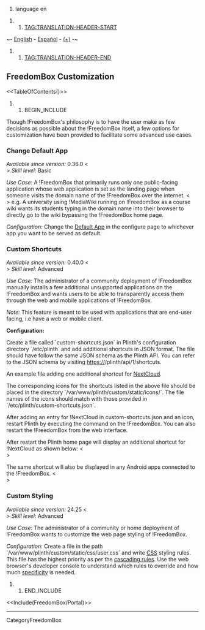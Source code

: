 #language en

##TAG:TRANSLATION-HEADER-START
~- [[FreedomBox/Customization|English]] - [[es/FreedomBox/Customization|Español]] - [[DebianWiki/EditorGuide#translation|(+)]] -~
##TAG:TRANSLATION-HEADER-END

== FreedomBox Customization ==

<<TableOfContents()>>

## BEGIN_INCLUDE
Though !FreedomBox's philosophy is to have the user make as few decisions as possible about the !FreedomBox itself, a few options for customization have been provided to facilitate some advanced use cases. 


=== Change Default App ===

''Available since version:'' 0.36.0 <<BR>>
''Skill level:'' Basic

''Use Case'': A !FreedomBox that primarily runs only one public-facing application whose web application is set as the landing page when someone visits the domain name of the !FreedomBox over the internet. <<BR>>
e.g. A university using !MediaWiki running on !FreedomBox as a course wiki wants its students typing in the domain name into their browser to directly go to the wiki bypassing the !FreedomBox home page.

''Configuration:'' Change the [[FreedomBox/Manual/Configure#Default_App|Default App]] in the configure page to whichever app you want to be served as default.

=== Custom Shortcuts ===

''Available since version:'' 0.40.0 <<BR>>
''Skill level:'' Advanced

''Use Case:'' The administrator of a community deployment of !FreedomBox manually installs a few additional unsupported applications on the !FreedomBox and wants users to be able to transparently access them through the web and mobile applications of !FreedomBox.

''Note:'' This feature is meant to be used with applications that are end-user facing, i.e have a web or mobile client.

'''Configuration:'''

Create a file called `custom-shortcuts.json` in Plinth's configuration directory `/etc/plinth` and add additional shortcuts in JSON format. The file should have follow the same JSON schema as the Plinth API. You can refer to the JSON schema by visiting https://<my-freedombox-url>/plinth/api/1/shortcuts.

An example file adding one additional shortcut for [[https://nextcloud.com|NextCloud]].

{{{#!highlight json
{
    "shortcuts": [{
        "name": "NextCloud",
        "description": ["Nextcloud is a suite of client-server software for creating and using file hosting services."],
        "icon_url": "/plinth/custom/static/icons/nextcloud.png",
        "clients": [{
            "name": "nextcloud",
            "platforms": [{
                "type": "web",
                "url": "/nextcloud"
            }]
        }],
        "tags" : ["Groupware", "File sync"]
    }]
}
}}}

The corresponding icons for the shortcuts listed in the above file should be placed in the directory `/var/www/plinth/custom/static/icons/`. The file names of the icons should match with those provided in `/etc/plinth/custom-shortcuts.json`.

After adding an entry for !NextCloud in custom-shortcuts.json and an icon, restart Plinth by executing the command {{{ systemctl restart plinth }}} on the !FreedomBox. You can also restart the !FreedomBox from the web interface.

After restart the Plinth home page will display an additional shortcut for !NextCloud as shown below: <<BR>>
{{attachment:nextcloud-frontpage-shortcut.png|NextCloud custom shortcut on the Plinth home page}}

The same shortcut will also be displayed in any Android apps connected to the !FreedomBox. <<BR>>

{{attachment:android-app-custom-shortcut.jpg|NextCloud custom shortcut in the Android app}}

=== Custom Styling ===

''Available since version:'' 24.25 <<BR>>
''Skill level:'' Advanced

''Use Case:'' The administrator of a community or home deployment of !FreedomBox wants to customize the web page styling of !FreedomBox.

''Configuration'': Create a file in the path `/var/www/plinth/custom/static/css/user.css` and write [[https://developer.mozilla.org/en-US/docs/Web/CSS|CSS]] styling rules. This 
file has the highest priority as per the [[https://developer.mozilla.org/en-US/docs/Web/CSS/Cascade|cascading rules]]. Use the web browser's developer console to understand which rules to override and how much [[https://developer.mozilla.org/en-US/docs/Web/CSS/Specificity|specificity]] is needed.

{{attachment:customization_styling.png|Home page with customized styling}}

## END_INCLUDE

<<Include(FreedomBox/Portal)>>

----
CategoryFreedomBox
